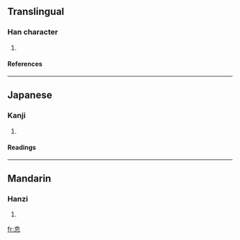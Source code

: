 ==Translingual==
===Han character===
{{Han char|rn=61|rad=心|as=05|sn=9|four=|canj=十口心 (JRP)}}
# {{defn|Han|sort=心05}}
====References====
{{Han ref|kx=0380.210|dkj=10453|dj=0708.210|hdz=42279.070|uh=6018|ud=24600}}
----
==Japanese==
===Kanji===
{{ja-kanji|grade=|rs=心05}}
# {{defn|Japanese}} 
====Readings====
{{ja-readings|on=[[こ]] (ko), [[く]] (ku)|kun=[[かため]] (katame), [[かたく]] (kataku)}}
----
==Mandarin==
===Hanzi===
{{cmn-hanzi|pin=[[gù]] ([[gu4]])|wg=ku<sup>4</sup>}}
# {{defn|Mandarin}}

[[fr:怘]]